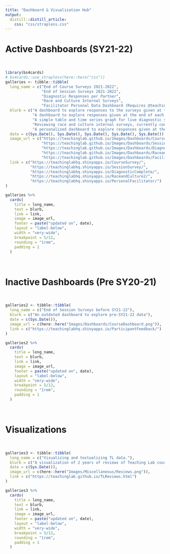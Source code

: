 ```yaml
---
title: "Dashboard & Visualization Hub"
output: 
  distill::distill_article:
    css: "css/strapless.css"
---
```


# Active Dashboards (SY21-22)

<br>

```r
library(bs4cards)
# bs4cards::use_strapless(here::here("css"))
galleries <- tibble::tibble(
  long_name = c("End of Course Surveys 2021-2022", 
                "End of Session Surveys 2021-2022",
                "Diagnostic Responses per Partner", 
                "Race and Culture Internal Surveys",
                "Facilitator Personal Data Dashboard (Requires @teachinglab.org login)"),
  blurb = c("A dashboard to explore responses to the surveys given at the end of courses.", 
            "A dashboard to explore responses given at the end of each survey for full time TL employees.", 
            "A simple table and time series graph for live diagnostic survey responses per partner.", 
            "Reviewing race and culture internal surveys, currently contains 4 rounds of data.", 
            "A personalized dashboard to explore responses given at the end of each survey for full time TL facilitators."),
  date = c(Sys.Date(), Sys.Date(), Sys.Date(), Sys.Date(), Sys.Date()),
  image_url = c("https://teachinglab.github.io/Images/Dashboards/CourseDashboard.png",
                "https://teachinglab.github.io/Images/Dashboards/SessionDashboard.png",
                "https://teachinglab.github.io/Images/Dashboards/DiagnosticResponses.png",
                "https://teachinglab.github.io/Images/Dashboards/RaceandCulture.png",
                "https://teachinglab.github.io/Images/Dashboards/FacilitatorPersonalDashboard.png"),
  link = c("https://teachinglabhq.shinyapps.io/CourseSurvey/",
           "https://teachinglabhq.shinyapps.io/SessionSurvey/",
           "https://teachinglabhq.shinyapps.io/DiagnosticComplete/",
           "https://teachinglabhq.shinyapps.io/RaceandCulture2/",
           "https://teachinglabhq.shinyapps.io/PersonalFacilitator/")
)

galleries %>% 
  cards(
    title = long_name,
    text = blurb,
    link = link,
    image = image_url,
    footer = paste("updated on", date),
    layout = "label-below", 
    width = "very-wide",
    breakpoint = 5/12,
    rounding = "1rem",
    padding = 1
  )
```


<br>

# Inactive Dashboards (Pre SY20-21)

<br>

```r
galleries2 <- tibble::tibble(
  long_name = c("End of Session Surveys before SY21-22"),
  blurb = c("An outdated dashboard to explore pre-SY21-22 data"),
  date = c(Sys.Date()),
  image_url = c(here::here("Images/Dashboards/CourseDashboard.png")),
  link = c("https://teachinglabhq.shinyapps.io/ParticipantFeedback/")
)

galleries2 %>% 
  cards(
    title = long_name,
    text = blurb,
    link = link,
    image = image_url,
    footer = paste("updated on", date),
    layout = "label-below", 
    width = "very-wide",
    breakpoint = 5/12,
    rounding = "1rem",
    padding = 1
  )
```

<br>

# Visualizations

<br>

```r
galleries3 <- tibble::tibble(
  long_name = c("Visualizing and textualizing TL data."),
  blurb = c("A visualization of 2 years of reviews of Teaching Lab courses by type of content."),
  date = c(Sys.Date()),
  image_url = c(here::here("Images/Miscellaneous/Reviews.png")),
  link = c("https://teachinglab.github.io/TLReviews.html")
)

galleries3 %>% 
  cards(
    title = long_name,
    text = blurb,
    link = link,
    image = image_url,
    footer = paste("updated on", date),
    layout = "label-below", 
    width = "very-wide",
    breakpoint = 5/12,
    rounding = "1rem",
    padding = 1
  )
```

